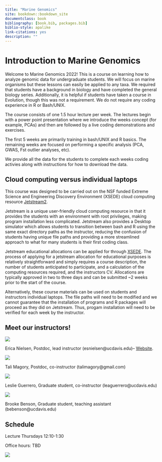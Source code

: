 ```yaml
--- 
title: "Marine Genomics"
site: bookdown::bookdown_site
documentclass: book
bibliography: [book.bib, packages.bib]
biblio-style: apalike
link-citations: yes
description: ""
---
```


# Introduction to Marine Genomics

Welcome to Marine Genomics 2022! This is a course on learning how to analyze genomic data for undergraduate students. We will focus on marine organisms but these lessons can easily be applied to any taxa. We required that students have a background in biology and have completed the general biology series. Additionally, it is helpful if students have taken a course in Evolution, though this was not a requirement. We do not require any coding experience in R or Bash/UNIX. 

The course consists of one 1.5 hour lecture per week. The lectures begin with a power point presentation where we introduce the weeks concept (for example, PCAs) and then are followed by a live coding demonstrations and exercises. 

The first 5 weeks are primarily training in bash/UNIX and R basics. The remaining weeks are focused on performing a specific analysis (PCA, GWAS, Fst outlier analyses, etc). 

We provide all the data for the students to complete each weeks coding activies along with instructions for how to download the data. 

## Cloud computing versus individual laptops

This course was designed to be carried out on the NSF funded Extreme Science and Engineering Discovery Environment (XSEDE) cloud computing resource [Jetstream2](https://docs.jetstream-cloud.org/). 

Jetstream is a unique user-friendly cloud computing resource in that it provides the students with an environment with root privileges, making program installation less complicated. Jetstream also provides a Desktop simulator which allows students to transition between bash and R using the same exact directory paths as the instructor, reducing the confusion of students having unique file paths and providing a more streamlined approach to what for many students is their first coding class. 

Jetstream educational allocations can be applied for through [XSEDE](https://portal.xsede.org/jetstream#allocations:education). The process of applying for a jetstream allocation for educational purposes is relatively straightforward and simply requires a course description, the number of students anticipated to participate, and a calculation of the computing resources required, and the instructors CV. Allocations are typically approved in two to three days and can be submitted ~2 weeks prior to the start of the course.

Alternatively, these course materials can be used on students and instructors individual laptops. The file paths will need to be modified and we cannot guarantee that the installation of programs and R packages will proceed as they did on Jetstream. Thus, progam installation will need to be verified for each week by the instructor.


## Meet our instructors!

![](./figs/Erica.jpeg)

Erica Nielsen, Postdoc, lead instructor (esnielsen@ucdavis.edu)-- [Website](https://esnielsen.github.io/).

![](./figs/Tali.jpeg)

Tali Magory, Postdoc, co-instructor (talimagory@gmail.com)

![](./figs/Leslie.jpg)

Leslie Guerrero, Graduate student, co-instructor (leaguerrero@ucdavis.edu) 

![](./figs/Brooke.jpg)

Brooke Benson, Graduate student, teaching assistant (bebenson@ucdavis.edu)


## Schedule
Lecture Thursdays 12:10-1:30

Office hours: TBD


![](./figs/urchins.jpg)


